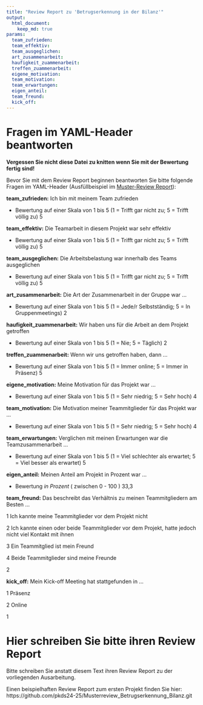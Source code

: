 ```yaml
---
title: "Review Report zu 'Betrugserkennung in der Bilanz'"
output: 
  html_document:
    keep_md: true
params:
  team_zufrieden: 
  team_effektiv: 
  team_ausgeglichen: 
  art_zusammenarbeit: 
  haufigkeit_zuammenarbeit: 
  treffen_zuammenarbeit: 
  eigene_motivation: 
  team_motivation: 
  team_erwartungen: 
  eigen_anteil: 
  team_freund: 
  kick_off: 
---
```


# Fragen im YAML-Header beantworten

**Vergessen Sie nicht diese Datei zu knitten wenn Sie mit der Bewertung fertig sind!**

Bevor Sie mit dem Review Report beginnen beantworten Sie bitte folgende Fragen im YAML-Header (Ausfüllbeispiel im [Muster-Review Report](https://github.com/pkds24-25/Musterreview_Betrugserkennung_Bilanz.git)):

**team_zufrieden:** Ich bin mit meinem Team zufrieden

- Bewertung auf einer Skala von 1 bis 5 (1 = Trifft gar nicht zu; 5 = Trifft völlig zu) 
5
  
**team_effektiv:** Die Teamarbeit in diesem Projekt war sehr effektiv

- Bewertung auf einer Skala von 1 bis 5 (1 = Trifft gar nicht zu; 5 = Trifft völlig zu) 
5

**team_ausgeglichen:** Die Arbeitsbelastung war innerhalb des Teams ausgeglichen

- Bewertung auf einer Skala von 1 bis 5 (1 = Trifft gar nicht zu; 5 = Trifft völlig zu) 
5

**art_zusammenarbeit:** Die Art der Zusammenarbeit in der Gruppe war ...

- Bewertung auf einer Skala von 1 bis 5 (1 = Jede/r Selbstständig; 5 = In Gruppenmeetings)
2

**haufigkeit_zuammenarbeit:** Wir haben uns für die Arbeit an dem Projekt getroffen

- Bewertung auf einer Skala von 1 bis 5 (1 = Nie; 5 = Täglich) 
2

**treffen_zuammenarbeit:** Wenn wir uns getroffen haben, dann ...

- Bewertung auf einer Skala von 1 bis 5 (1 = Immer online; 5 = Immer in Präsenz)
5

**eigene_motivation:** Meine Motivation für das Projekt war ...

- Bewertung auf einer Skala von 1 bis 5 (1 = Sehr niedrig; 5 = Sehr hoch)
4

**team_motivation:** Die Motivation meiner Teammitglieder für das Projekt war ...

- Bewertung auf einer Skala von 1 bis 5 (1 = Sehr niedrig; 5 = Sehr hoch)
4

**team_erwartungen:** Verglichen mit meinen Erwartungen war die Teamzusammenarbeit ...


- Bewertung auf einer Skala von 1 bis 5 (1 = Viel schlechter als erwartet; 5 = Viel besser als erwartet) 
5

**eigen_anteil:** Meinen Anteil am Projekt in Prozent war ... 

- Bewertung _in Prozent_ ( zwischen 0 - 100 )
33,3

**team_freund:** Das beschreibt das Verhältnis zu meinen Teammitgliedern am Besten ...

  1 Ich kannte meine Teammitglieder vor dem Projekt nicht
  
  2 Ich kannte einen oder beide Teammitglieder vor dem Projekt, hatte jedoch nicht viel Kontakt mit ihnen
  
  3 Ein Teammitglied ist mein Freund
  
  4 Beide Teammitglieder sind meine Freunde
  
2
  
**kick_off:** Mein Kick-off Meeting hat stattgefunden in ...

  1 Präsenz
  
  2 Online
  
1
  
# Hier schreiben Sie bitte ihren Review Report

Bitte schreiben Sie anstatt diesem Text ihren Review Report zu der vorliegenden Ausarbeitung.

Einen beispielhaften Review Report zum ersten Projekt finden Sie hier: https://github.com/pkds24-25/Musterreview_Betrugserkennung_Bilanz.git